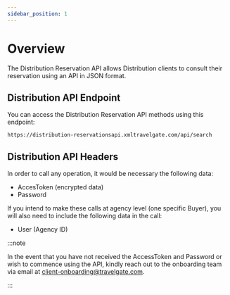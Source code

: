 ```yaml
---
sidebar_position: 1
---
```


# Overview

The Distribution Reservation API allows Distribution clients to consult their reservation using an API in JSON format.

## Distribution API Endpoint

You can access the Distribution Reservation API methods using this endpoint: 

```
https://distribution-reservationsapi.xmltravelgate.com/api/search
```

## Distribution API Headers

In order to call any operation, it would be necessary the following data:

* AccesToken (encrypted data)
* Password

If you intend to make these calls at agency level (one specific Buyer), you will also need to include the following data in the call:

* User (Agency ID)

:::note

In the event that you have not received the AccessToken and Password or wish to commence using the API, kindly reach out to the onboarding team via email at client-onboarding@travelgate.com.

:::

